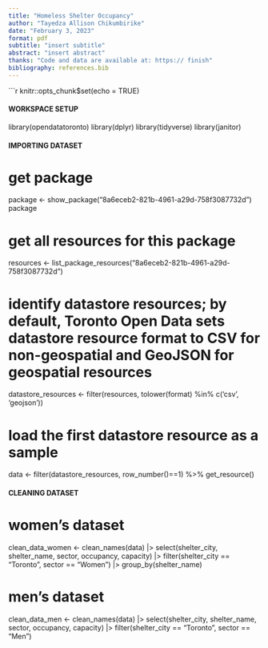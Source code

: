 ```yaml
---
title: "Homeless Shelter Occupancy"
author: "Tayedza Allison Chikumbirike"
date: "February 3, 2023"
format: pdf
subtitle: "insert subtitle"
abstract: "insert abstract"
thanks: "Code and data are available at: https:// finish"
bibliography: references.bib
---
```


```r
knitr::opts_chunk$set(echo = TRUE)

#### WORKSPACE SETUP ####
library(opendatatoronto)
library(dplyr)
library(tidyverse)
library(janitor)

#### IMPORTING DATASET ####

# get package
package <- show_package("8a6eceb2-821b-4961-a29d-758f3087732d")
package

# get all resources for this package
resources <- list_package_resources("8a6eceb2-821b-4961-a29d-758f3087732d")

# identify datastore resources; by default, Toronto Open Data sets datastore resource format to CSV for non-geospatial and GeoJSON for geospatial resources
datastore_resources <- filter(resources, tolower(format) %in% c('csv', 'geojson'))

# load the first datastore resource as a sample
data <- filter(datastore_resources, row_number()==1) %>% get_resource()

#### CLEANING DATASET ####
# women's dataset
clean_data_women <- clean_names(data) |>
  select(shelter_city, shelter_name, sector, occupancy, capacity) |>
  filter(shelter_city == "Toronto", sector == "Women") |>
  group_by(shelter_name)

# men's dataset
clean_data_men <- clean_names(data) |>
  select(shelter_city, shelter_name, sector, occupancy, capacity) |>
  filter(shelter_city == "Toronto", sector == "Men")

